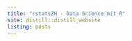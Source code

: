 ```yaml
---
title: "rstatsZH - Data Science mit R"
site: distill::distill_website
listing: posts
---
```


<script async defer data-domain="statistikzh.github.io/rstatszh" src="https://plausible.io/js/plausible.js"></script>
